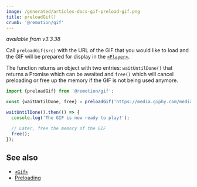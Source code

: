 ```yaml
---
image: /generated/articles-docs-gif-preload-gif.png
title: preloadGif()
crumb: '@remotion/gif'
---
```


_available from v3.3.38_

Call `preloadGif(src)` with the URL of the GIF that you would like to load and the GIF will be prepared for display in the [`<Player>`](/docs/player).

The function returns an object with two entries: `waitUntilDone()` that returns a Promise which can be awaited and `free()` which will cancel preloading or free up the memory if the GIF is not being used anymore.

```ts twoslash
import {preloadGif} from '@remotion/gif';

const {waitUntilDone, free} = preloadGif('https://media.giphy.com/media/xT0GqH01ZyKwd3aT3G/giphy.gif');

waitUntilDone().then(() => {
  console.log('The GIF is now ready to play!');

  // Later, free the memory of the GIF
  free();
});
```

## See also

- [`<Gif>`](/docs/gif)
- [Preloading](/docs/preload)
